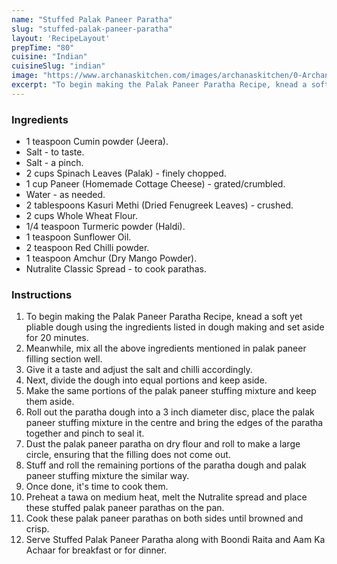---
name: "Stuffed Palak Paneer Paratha"
slug: "stuffed-palak-paneer-paratha"
layout: 'RecipeLayout'
prepTime: "80"
cuisine: "Indian"
cuisineSlug: "indian"
image: "https://www.archanaskitchen.com/images/archanaskitchen/0-Archanas-Kitchen-Recipes/2018/jan-10/Palak_and_Paneer_Stuffed_Paratha_Recipe-1022.jpg"
excerpt: "To begin making the Palak Paneer Paratha Recipe, knead a soft yet pliable dough using the ingredients listed in dough making and set aside for 20 minutes"
---

### Ingredients

- 1 teaspoon Cumin powder (Jeera).
- Salt - to taste.
- Salt - a pinch.
- 2 cups Spinach Leaves (Palak) - finely chopped.
- 1 cup Paneer (Homemade Cottage Cheese) - grated/crumbled.
- Water - as needed.
- 2 tablespoons Kasuri Methi (Dried Fenugreek Leaves) - crushed.
- 2 cups Whole Wheat Flour.
- 1/4 teaspoon Turmeric powder (Haldi).
- 1 teaspoon Sunflower Oil.
- 2 teaspoon Red Chilli powder.
- 1 teaspoon Amchur (Dry Mango Powder).
- Nutralite Classic Spread - to cook parathas.

### Instructions

1. To begin making the Palak Paneer Paratha Recipe, knead a soft yet pliable dough using the ingredients listed in dough making and set aside for 20 minutes.
1. Meanwhile, mix all the above ingredients mentioned in palak paneer filling section well.
1. Give it a taste and adjust the salt and chilli accordingly.
1. Next, divide the dough into equal portions and keep aside.
1. Make the same portions of the palak paneer stuffing mixture and keep them aside.
1. Roll out the paratha dough into a 3 inch diameter disc, place the palak paneer stuffing mixture in the centre and bring the edges of the paratha together and pinch to seal it.
1. Dust the palak paneer paratha on dry flour and roll to make a large circle, ensuring that the filling does not come out.
1. Stuff and roll the remaining portions of the paratha dough and palak paneer stuffing mixture the similar way.
1. Once done, it's time to cook them.
1. Preheat a tawa on medium heat, melt the Nutralite spread and place these stuffed palak paneer parathas on the pan.
1. Cook these palak paneer parathas on both sides until browned and crisp.
1. Serve Stuffed Palak Paneer Paratha along with Boondi Raita and Aam Ka Achaar for breakfast or for dinner.
